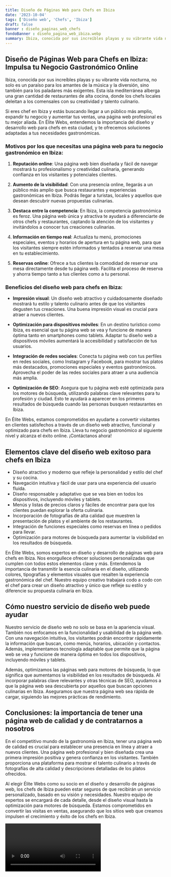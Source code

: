 ```yaml
---
title: Diseño de Páginas Web para Chefs en Ibiza
date: '2023-10-04'
tags: ['Diseño web', 'Chefs', 'Ibiza']
draft: false
banner : diseño_paginas_web_chefs
fondoBanner : diseño_pagina_web_ibiza.webp
summary: Ibiza, conocida por sus increíbles playas y su vibrante vida nocturna, no solo es un paraíso para los amantes de la música y la diversión, sino también para los paladares más exigentes. Esta isla mediterránea alberga una gran cantidad de restaurantes de alta cocina, donde los chefs locales deleitan a los comensales con su creatividad y talento culinario.
---
```


## Diseño de Páginas Web para Chefs en Ibiza: Impulsa tu Negocio Gastronómico Online

Ibiza, conocida por sus increíbles playas y su vibrante vida nocturna, no solo es un paraíso para los amantes de la música y la diversión, sino también para los paladares más exigentes. Esta isla mediterránea alberga una gran cantidad de restaurantes de alta cocina, donde los chefs locales deleitan a los comensales con su creatividad y talento culinario.

Si eres chef en Ibiza y estás buscando llegar a un público más amplio, expandir tu negocio y aumentar tus ventas, una página web profesional es tu mejor aliada. En Élite Webs, entendemos la importancia del diseño y desarrollo web para chefs en esta ciudad, y te ofrecemos soluciones adaptadas a tus necesidades gastronómicas.

### Motivos por los que necesitas una página web para tu negocio gastronómico en Ibiza:

1. **Reputación online**: Una página web bien diseñada y fácil de navegar mostrará tu profesionalismo y creatividad culinaria, generando confianza en los visitantes y potenciales clientes.

2. **Aumento de la visibilidad**: Con una presencia online, llegarás a un público más amplio que busca restaurantes y experiencias gastronómicas en Ibiza. Podrás llegar a turistas, locales y aquellos que desean descubrir nuevas propuestas culinarias.

3. **Destaca entre la competencia**: En Ibiza, la competencia gastronómica es feroz. Una página web única y atractiva te ayudará a diferenciarte de otros chefs y restaurantes, captando la atención de los visitantes y invitándolos a conocer tus creaciones culinarias.

4. **Información en tiempo real**: Actualiza tu menú, promociones especiales, eventos y horarios de apertura en tu página web, para que los visitantes siempre estén informados y tentados a reservar una mesa en tu establecimiento.

5. **Reservas online**: Ofrece a tus clientes la comodidad de reservar una mesa directamente desde tu página web. Facilita el proceso de reserva y ahorra tiempo tanto a tus clientes como a tu personal.

### Beneficios del diseño web para chefs en Ibiza:

- **Impresión visual**: Un diseño web atractivo y cuidadosamente diseñado mostrará tu estilo y talento culinario antes de que los visitantes degusten tus creaciones. Una buena impresión visual es crucial para atraer a nuevos clientes.

- **Optimización para dispositivos móviles**: En un destino turístico como Ibiza, es esencial que tu página web se vea y funcione de manera óptima tanto en smartphones como tablets. Adaptar tu diseño web a dispositivos móviles aumentará la accesibilidad y satisfacción de tus usuarios.

- **Integración de redes sociales**: Conecta tu página web con tus perfiles en redes sociales, como Instagram y Facebook, para mostrar tus platos más destacados, promociones especiales y eventos gastronómicos. Aprovecha el poder de las redes sociales para atraer a una audiencia más amplia.

- **Optimización de SEO**: Asegura que tu página web esté optimizada para los motores de búsqueda, utilizando palabras clave relevantes para tu profesión y ciudad. Esto te ayudará a aparecer en los primeros resultados de búsqueda cuando las personas busquen restaurantes en Ibiza.

En Élite Webs, estamos comprometidos en ayudarte a convertir visitantes en clientes satisfechos a través de un diseño web atractivo, funcional y optimizado para chefs en Ibiza. Lleva tu negocio gastronómico al siguiente nivel y alcanza el éxito online. ¡Contáctanos ahora!

<GifSeo />

<Cta />

## Elementos clave del diseño web exitoso para chefs en Ibiza

- Diseño atractivo y moderno que refleje la personalidad y estilo del chef y su cocina.
- Navegación intuitiva y fácil de usar para una experiencia del usuario fluida.
- Diseño responsable y adaptativo que se vea bien en todos los dispositivos, incluyendo móviles y tablets.
- Menús y listas de precios claros y fáciles de encontrar para que los clientes puedan explorar la oferta culinaria.
- Incorporación de fotografías de alta calidad que muestren la presentación de platos y el ambiente de los restaurantes.
- Integración de funciones especiales como reservas en línea o pedidos para llevar.
- Optimización para motores de búsqueda para aumentar la visibilidad en los resultados de búsqueda.

En Élite Webs, somos expertos en diseño y desarrollo de páginas web para chefs en Ibiza. Nos enorgullece ofrecer soluciones personalizadas que cumplen con todos estos elementos clave y más. Entendemos la importancia de transmitir la esencia culinaria en el diseño, utilizando colores, tipografías y elementos visuales que resalten la experiencia gastronómica del chef. Nuestro equipo creativo trabajará codo a codo con el chef para crear un diseño atractivo y único que refleje su estilo y diferencie su propuesta culinaria en Ibiza.

## Cómo nuestro servicio de diseño web puede ayudar

Nuestro servicio de diseño web no solo se basa en la apariencia visual. También nos enfocamos en la funcionalidad y usabilidad de la página web. Con una navegación intuitiva, los visitantes podrán encontrar rápidamente la información que buscan, como menús, horarios, ubicación y contactos. Además, implementamos tecnología adaptable que permite que la página web se vea y funcione de manera óptima en todos los dispositivos, incluyendo móviles y tablets.

Además, optimizamos las páginas web para motores de búsqueda, lo que significa que aumentamos la visibilidad en los resultados de búsqueda. Al incorporar palabras clave relevantes y otras técnicas de SEO, ayudamos a que la página web sea descubierta por aquellos que buscan opciones culinarias en Ibiza. Aseguramos que nuestra página web sea rápida de cargar, siguiendo las mejores prácticas de rendimiento.

## Conclusiones: la importancia de tener una página web de calidad y de contratarnos a nosotros

En el competitivo mundo de la gastronomía en Ibiza, tener una página web de calidad es crucial para establecer una presencia en línea y atraer a nuevos clientes. Una página web profesional y bien diseñada crea una primera impresión positiva y genera confianza en los visitantes. También proporciona una plataforma para mostrar el talento culinario a través de fotografías de alta calidad y descripciones detalladas de los platos ofrecidos.

Al elegir Élite Webs como su socio en el diseño y desarrollo de páginas web, los chefs de Ibiza pueden estar seguros de que recibirán un servicio personalizado, basado en su visión y necesidades. Nuestro equipo de expertos se encargará de cada detalle, desde el diseño visual hasta la optimización para motores de búsqueda. Estamos comprometidos en convertir las visitas en ventas, asegurando que los sitios web que creamos impulsen el crecimiento y éxito de los chefs en Ibiza.

<Video />

<CtaBot job='Chefs' city='Ibiza'/>

<Gmaps query='Ibiza+españa+maps' />
